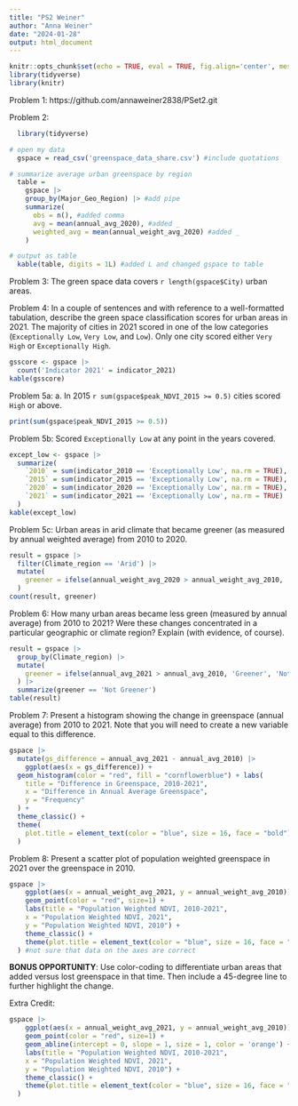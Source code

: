 ```yaml
---
title: "PS2 Weiner"
author: "Anna Weiner"
date: "2024-01-28"
output: html_document
---
```


```r
knitr::opts_chunk$set(echo = TRUE, eval = TRUE, fig.align='center', message=FALSE, warning=FALSE)
library(tidyverse)
library(knitr)
```

Problem 1: https://github.com/annaweiner2838/PSet2.git

Problem 2: 
```r
  library(tidyverse)

# open my data
  gspace = read_csv('greenspace_data_share.csv') #include quotations

# summarize average urban greenspace by region
  table = 
    gspace |>
    group_by(Major_Geo_Region) |> #add pipe
    summarize(
      obs = n(), #added comma
      avg = mean(annual_avg_2020), #added _
      weighted_avg = mean(annual_weight_avg_2020) #added _
    ) 

# output as table
  kable(table, digits = 1L) #added L and changed gspace to table
```

Problem 3: The green space data covers `r length(gspace$City)` urban areas.


Problem 4: In a couple of sentences and with reference to a well-formatted tabulation, describe the green space classification scores for urban areas in 2021.
The majority of cities in 2021 scored in one of the low categories (`Exceptionally Low`, `Very Low`, and `Low`). Only one city scored either `Very High` or `Exceptionally High`. 

```r
gsscore <- gspace |> 
  count('Indicator 2021' = indicator_2021)
kable(gsscore) 
```

Problem 5a: a. In 2015 `r sum(gspace$peak_NDVI_2015 >= 0.5)` cities scored `High` or above.  
  
```r
print(sum(gspace$peak_NDVI_2015 >= 0.5))
```

Problem 5b: Scored `Exceptionally Low` at any point in the years covered. 

```r
except_low <- gspace |>
  summarize(
    `2010` = sum(indicator_2010 == 'Exceptionally Low', na.rm = TRUE),
    `2015` = sum(indicator_2015 == 'Exceptionally Low', na.rm = TRUE),
    `2020` = sum(indicator_2020 == 'Exceptionally Low', na.rm = TRUE),
    `2021` = sum(indicator_2021 == 'Exceptionally Low', na.rm = TRUE)
  )
kable(except_low)
```

Problem 5c: Urban areas in arid climate that became greener (as measured by annual weighted average) from 2010 to 2020.  

```r
result = gspace |>
  filter(Climate_region == 'Arid') |>
  mutate(
    greener = ifelse(annual_weight_avg_2020 > annual_weight_avg_2010, 'Greener', 'Not Greener')
  )
count(result, greener) 
```

Problem 6: How many urban areas became less green (measured by annual average) from 2010 to 2021? Were these changes concentrated in a particular geographic or climate region? Explain (with evidence, of course).

```r
result = gspace |>
  group_by(Climate_region) |>
  mutate(
    greener = ifelse(annual_avg_2021 > annual_avg_2010, 'Greener', 'Not Greener'),
  ) |>
  summarize(greener == 'Not Greener') 
table(result)
```

Problem 7: Present a histogram showing the change in greenspace (annual average) from 2010 to 2021. Note that you will need to create a new variable equal to this difference.  

```r
gspace |>
  mutate(gs_difference = annual_avg_2021 - annual_avg_2010) |>
    ggplot(aes(x = gs_difference)) +
  geom_histogram(color = "red", fill = "cornflowerblue") + labs(
    title = "Difference in Greenspace, 2010-2021",
    x = "Difference in Annual Average Greenspace",
    y = "Frequency"
  ) +
  theme_classic() +
  theme(
    plot.title = element_text(color = "blue", size = 16, face = "bold")
  )
```

Problem 8: Present a scatter plot of population weighted greenspace in 2021 over the greenspace in 2010. 

```r
gspace |> 
    ggplot(aes(x = annual_weight_avg_2021, y = annual_weight_avg_2010)) + 
    geom_point(color = "red", size=1) + 
    labs(title = "Population Weighted NDVI, 2010-2021",
    x = "Population Weighted NDVI, 2021",
    y = "Population Weighted NDVI, 2010") +
    theme_classic() +
    theme(plot.title = element_text(color = "blue", size = 16, face = "bold")
  ) #not sure that data on the axes are correct
```

**BONUS OPPORTUNITY**: Use color-coding to differentiate urban areas that added versus lost greenspace in that time. Then include a 45-degree line to further highlight the change.

Extra Credit:
```r
gspace |> 
    ggplot(aes(x = annual_weight_avg_2021, y = annual_weight_avg_2010)) + 
    geom_point(color = "red", size=1) + 
    geom_abline(intercept = 0, slope = 1, size = 1, color = 'orange') +
    labs(title = "Population Weighted NDVI, 2010-2021",
    x = "Population Weighted NDVI, 2021",
    y = "Population Weighted NDVI, 2010") +
    theme_classic() +
    theme(plot.title = element_text(color = "blue", size = 16, face = "bold")
  )

```